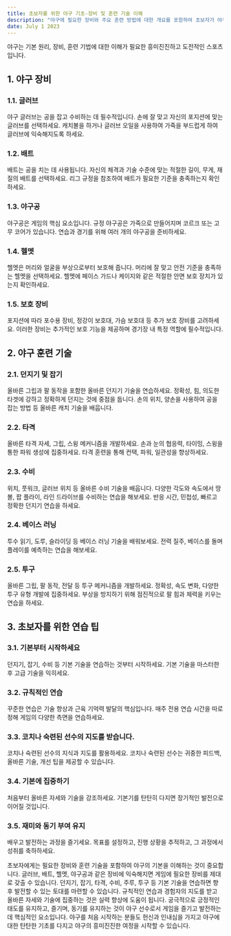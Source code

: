 ```yaml
---
title: 초보자를 위한 야구 기초-장비 및 훈련 기술 이해
description: "야구에 필요한 장비와 주요 훈련 방법에 대한 개요를 포함하여 초보자가 야구의 기본을 파악하는 데 필요한 필수 정보를 제공합니다."
date: July 1 2023
---
```


야구는 기본 원리, 장비, 훈련 기법에 대한 이해가 필요한 흥미진진하고 도전적인 스포츠입니다. 

## 1. 야구 장비
### 1.1. 글러브

야구 글러브는 공을 잡고 수비하는 데 필수적입니다.
손에 잘 맞고 자신의 포지션에 맞는 글러브를 선택하세요.
캐치볼을 하거나 글러브 오일을 사용하여 가죽을 부드럽게 하여 글러브에 익숙해지도록 하세요.
### 1.2. 배트

배트는 공을 치는 데 사용됩니다.
자신의 체격과 기술 수준에 맞는 적절한 길이, 무게, 재질의 배트를 선택하세요.
리그 규정을 참조하여 배트가 필요한 기준을 충족하는지 확인하세요.
### 1.3. 야구공

야구공은 게임의 핵심 요소입니다.
규정 야구공은 가죽으로 만들어지며 코르크 또는 고무 코어가 있습니다.
연습과 경기를 위해 여러 개의 야구공을 준비하세요.
### 1.4. 헬멧

헬멧은 머리와 얼굴을 부상으로부터 보호해 줍니다.
머리에 잘 맞고 안전 기준을 충족하는 헬멧을 선택하세요.
헬멧에 페이스 가드나 케이지와 같은 적절한 안면 보호 장치가 있는지 확인하세요.
### 1.5. 보호 장비

포지션에 따라 포수용 장비, 정강이 보호대, 가슴 보호대 등 추가 보호 장비를 고려하세요.
이러한 장비는 추가적인 보호 기능을 제공하며 경기장 내 특정 역할에 필수적입니다.
## 2. 야구 훈련 기술
### 2.1. 던지기 및 잡기

올바른 그립과 팔 동작을 포함한 올바른 던지기 기술을 연습하세요.
정확성, 힘, 의도한 타겟에 강하고 정확하게 던지는 것에 중점을 둡니다.
손의 위치, 양손을 사용하여 공을 잡는 방법 등 올바른 캐치 기술을 배웁니다.
### 2.2. 타격

올바른 타격 자세, 그립, 스윙 메커니즘을 개발하세요.
손과 눈의 협응력, 타이밍, 스윙을 통한 파워 생성에 집중하세요.
타격 훈련을 통해 컨택, 파워, 일관성을 향상하세요.
### 2.3. 수비

위치, 풋워크, 글러브 위치 등 올바른 수비 기술을 배웁니다.
다양한 각도와 속도에서 땅볼, 팝 플라이, 라인 드라이브를 수비하는 연습을 해보세요.
반응 시간, 민첩성, 빠르고 정확한 던지기 연습을 하세요.
### 2.4. 베이스 러닝

투수 읽기, 도루, 슬라이딩 등 베이스 러닝 기술을 배워보세요.
전력 질주, 베이스를 돌며 플레이를 예측하는 연습을 해보세요.
### 2.5. 투구

올바른 그립, 팔 동작, 전달 등 투구 메커니즘을 개발하세요.
정확성, 속도 변화, 다양한 투구 유형 개발에 집중하세요.
부상을 방지하기 위해 점진적으로 팔 힘과 체력을 키우는 연습을 하세요.
## 3. 초보자를 위한 연습 팁
### 3.1. 기본부터 시작하세요

던지기, 잡기, 수비 등 기본 기술을 연습하는 것부터 시작하세요.
기본 기술을 마스터한 후 고급 기술을 익히세요.
### 3.2. 규칙적인 연습

꾸준한 연습은 기술 향상과 근육 기억력 발달의 핵심입니다.
매주 전용 연습 시간을 따로 정해 게임의 다양한 측면을 연습하세요.
### 3.3. 코치나 숙련된 선수의 지도를 받습니다.

코치나 숙련된 선수의 지식과 지도를 활용하세요.
코치나 숙련된 선수는 귀중한 피드백, 올바른 기술, 개선 팁을 제공할 수 있습니다.
### 3.4. 기본에 집중하기

처음부터 올바른 자세와 기술을 강조하세요.
기본기를 탄탄히 다지면 장기적인 발전으로 이어질 것입니다.
### 3.5. 재미와 동기 부여 유지

배우고 발전하는 과정을 즐기세요.
목표를 설정하고, 진행 상황을 추적하고, 그 과정에서 성취를 축하하세요.


초보자에게는 필요한 장비와 훈련 기술을 포함하여 야구의 기본을 이해하는 것이 중요합니다. 글러브, 배트, 헬멧, 야구공과 같은 장비에 익숙해지면 게임에 필요한 장비를 제대로 갖출 수 있습니다. 던지기, 잡기, 타격, 수비, 주루, 투구 등 기본 기술을 연습하면 향후 발전할 수 있는 토대를 마련할 수 있습니다. 규칙적인 연습과 경험자의 지도를 받고 올바른 자세와 기술에 집중하는 것은 실력 향상에 도움이 됩니다. 궁극적으로 긍정적인 태도를 유지하고, 즐기며, 동기를 유지하는 것이 야구 선수로서 게임을 즐기고 발전하는 데 핵심적인 요소입니다. 야구를 처음 시작하는 분들도 헌신과 인내심을 가지고 야구에 대한 탄탄한 기초를 다지고 야구의 흥미진진한 여정을 시작할 수 있습니다.